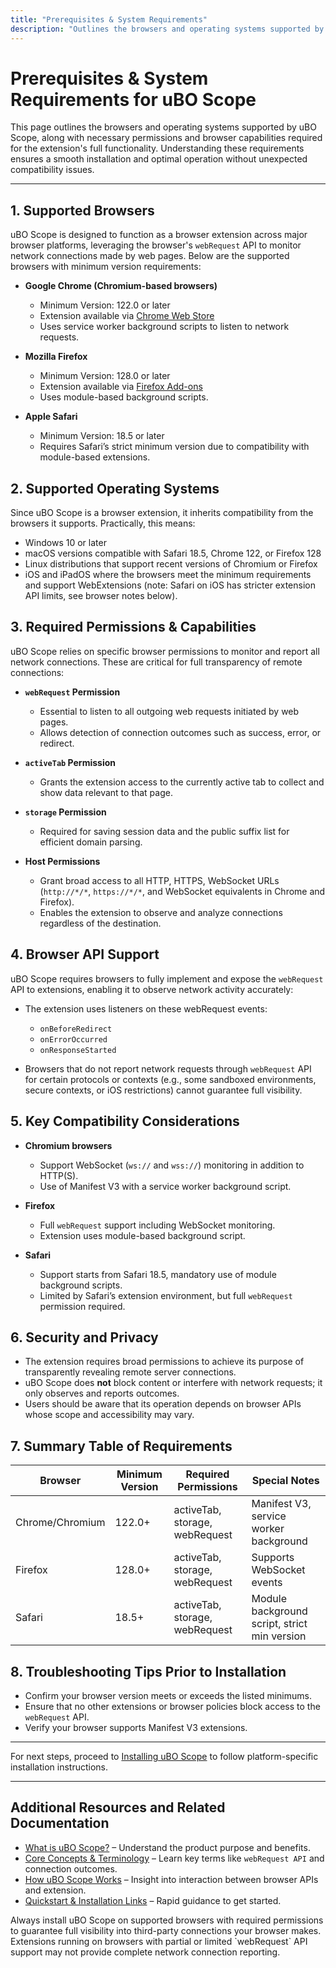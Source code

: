 ```yaml
---
title: "Prerequisites & System Requirements"
description: "Outlines the browsers and operating systems supported by uBO Scope, plus any permissions or browser capabilities needed for full functionality. Sets expectations about compatibility to prevent friction during installation."
---
```


# Prerequisites & System Requirements for uBO Scope

This page outlines the browsers and operating systems supported by uBO Scope, along with necessary permissions and browser capabilities required for the extension's full functionality. Understanding these requirements ensures a smooth installation and optimal operation without unexpected compatibility issues.

---

## 1. Supported Browsers

uBO Scope is designed to function as a browser extension across major browser platforms, leveraging the browser's `webRequest` API to monitor network connections made by web pages. Below are the supported browsers with minimum version requirements:

- **Google Chrome (Chromium-based browsers)**
  - Minimum Version: 122.0 or later
  - Extension available via [Chrome Web Store](https://chromewebstore.google.com/detail/ubo-scope/bbdpgcaljkaaigfcomhidmneffjjjfgp)
  - Uses service worker background scripts to listen to network requests.

- **Mozilla Firefox**
  - Minimum Version: 128.0 or later
  - Extension available via [Firefox Add-ons](https://addons.mozilla.org/firefox/addon/ubo-scope/)
  - Uses module-based background scripts.

- **Apple Safari**
  - Minimum Version: 18.5 or later
  - Requires Safari’s strict minimum version due to compatibility with module-based extensions.


## 2. Supported Operating Systems

Since uBO Scope is a browser extension, it inherits compatibility from the browsers it supports. Practically, this means:

- Windows 10 or later
- macOS versions compatible with Safari 18.5, Chrome 122, or Firefox 128
- Linux distributions that support recent versions of Chromium or Firefox
- iOS and iPadOS where the browsers meet the minimum requirements and support WebExtensions (note: Safari on iOS has stricter extension API limits, see browser notes below).


## 3. Required Permissions & Capabilities

uBO Scope relies on specific browser permissions to monitor and report all network connections. These are critical for full transparency of remote connections:

- **`webRequest` Permission**
  - Essential to listen to all outgoing web requests initiated by web pages.
  - Allows detection of connection outcomes such as success, error, or redirect.

- **`activeTab` Permission**
  - Grants the extension access to the currently active tab to collect and show data relevant to that page.

- **`storage` Permission**
  - Required for saving session data and the public suffix list for efficient domain parsing.

- **Host Permissions**
  - Grant broad access to all HTTP, HTTPS, WebSocket URLs (`http://*/*`, `https://*/*`, and WebSocket equivalents in Chrome and Firefox).
  - Enables the extension to observe and analyze connections regardless of the destination.


## 4. Browser API Support

uBO Scope requires browsers to fully implement and expose the `webRequest` API to extensions, enabling it to observe network activity accurately:

- The extension uses listeners on these webRequest events:
  - `onBeforeRedirect`
  - `onErrorOccurred`
  - `onResponseStarted`

- Browsers that do not report network requests through `webRequest` API for certain protocols or contexts (e.g., some sandboxed environments, secure contexts, or iOS restrictions) cannot guarantee full visibility.



## 5. Key Compatibility Considerations

- **Chromium browsers**
  - Support WebSocket (`ws://` and `wss://`) monitoring in addition to HTTP(S).
  - Use of Manifest V3 with a service worker background script.

- **Firefox**
  - Full `webRequest` support including WebSocket monitoring.
  - Extension uses module-based background script.

- **Safari**
  - Support starts from Safari 18.5, mandatory use of module background scripts.
  - Limited by Safari’s extension environment, but full `webRequest` permission required.


## 6. Security and Privacy

- The extension requires broad permissions to achieve its purpose of transparently revealing remote server connections.
- uBO Scope does **not** block content or interfere with network requests; it only observes and reports outcomes.
- Users should be aware that its operation depends on browser APIs whose scope and accessibility may vary.


## 7. Summary Table of Requirements

| Browser          | Minimum Version | Required Permissions                    | Special Notes                               |
|------------------|-----------------|---------------------------------------|---------------------------------------------|
| Chrome/Chromium  | 122.0+          | activeTab, storage, webRequest         | Manifest V3, service worker background     |
| Firefox          | 128.0+          | activeTab, storage, webRequest         | Supports WebSocket events                   |
| Safari           | 18.5+           | activeTab, storage, webRequest         | Module background script, strict min version|


## 8. Troubleshooting Tips Prior to Installation

- Confirm your browser version meets or exceeds the listed minimums.
- Ensure that no other extensions or browser policies block access to the `webRequest` API.
- Verify your browser supports Manifest V3 extensions.


---

For next steps, proceed to [Installing uBO Scope](/getting-started/installation-setup/installation-multiplatform) to follow platform-specific installation instructions.

---

## Additional Resources and Related Documentation

- [What is uBO Scope?](/overview/product-intro/what-is-ubo-scope) – Understand the product purpose and benefits.
- [Core Concepts & Terminology](/overview/architecture-concepts/core-terminology) – Learn key terms like `webRequest API` and connection outcomes.
- [How uBO Scope Works](/overview/architecture-concepts/how-it-works) – Insight into interaction between browser APIs and extension.
- [Quickstart & Installation Links](/overview/feature-glance/quickstart-install) – Rapid guidance to get started.


<Tip>
Always install uBO Scope on supported browsers with required permissions to guarantee full visibility into third-party connections your browser makes.
</Tip>

<Note>
Extensions running on browsers with partial or limited `webRequest` API support may not provide complete network connection reporting.
</Note>